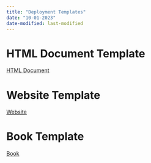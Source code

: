```yaml
---
title: "Deployment Templates"
date: "10-01-2023"
date-modified: last-modified
---
```


# HTML Document Template

[HTML Document](../examples/html-document/index.qmd)

# Website Template

[Website](../examples/website/index.qmd)

# Book Template

[Book](../examples/book/index.qmd)


